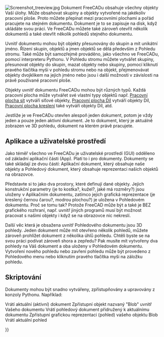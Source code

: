 <languages/>

{{Docnav
|[[Navigation_Cube|Navigation Cube]]
|[[Property_editor|Property editor]]
}}

{{TOCright}}

[[Image:Screenshot treeview.jpg|left]]
Dokument FreeCADu obsahuje všechny objekty Vaší úlohy. Může obsahovat skupiny a objekty vytvořené na jakékoliv pracovní ploše. Proto můžete přepínat mezi pracovními plochami a pořád pracujete na stejném dokumentu. Dokument je to se zapisuje na disk, když ukládáte svou práci. Ve FreeCADu můžete také zároveň otevřít několik dokumentů a také otevřít několik pohledů stejného dokumentu.

<div class="mw-translate-fuzzy">
Uvnitř dokumentu mohou být objekty přesunovány do skupin a mít unikátní jméno. Řízení skupin, objektů a jmen objektů se dělá především z Pohledu stromu. Také může být samozřejmě prováděno, jako všechno ve FreeCADu, pomocí interpreteru Pythonu. V Pohledu stromu můžete vytvářet skupiny, přesunovat objekty do skupin, mazat objekty nebo skupiny, pomocí kliknutí pravého tlačítka myši v pohledu stromu nebo na objekt, přejmenovávat objekty dvojklikem na jejich jméno nebo jsou i další možnosti v závislosti na právě používané pracovní ploše.
</div>

<div class="mw-translate-fuzzy">
Objekty uvnitř dokumentu FreeCADu mohou být různých typů. Každá pracovní plocha může vytvářet své vlastní typy objektů např.  [[Mesh Workbench/cs|Pracovní plocha sít]] vytváří síťové objekty, [[Part Workbench/cs|Pracovní plocha Díl]] vytváří objekty Díl, [[Draft Workbench/cs|Pracovní plocha kreslení]] také vytváří objekty Díl, atd.
</div>

Jestliže je ve FreeCADu otevřen alespoň jeden dokument, potom je vždy jeden a pouze jeden aktivní dokument. Je to dokument, který je aktuálně zobrazen ve 3D pohledu, dokument na kterém právě pracujete.

==Aplikace a uživatelské prostředí==

<div class="mw-translate-fuzzy">
Jako téměř všechno ve FreeCADu je uživatelské prostředí (GUI) odděleno od základní aplikační části (App). Platí to i pro dokumenty. Dokumenty se také skládají ze dvou částí: Aplikační dokument, který obsahuje naše objekty a Pohledový dokument, který obsahuje reprezentaci našich objektů na obrazovce.
</div> 

<div class="mw-translate-fuzzy">
Představte si to jako dva prostory, které definují dané objekty. Jejich konstrukční parametry (je to kostka?, kužel?, jaké má rozměry?) jsou uloženy v Aplikačním dokumentu, zatímco jejich grafická reprezentace (je kreslený černou čarou?, modrou plochou?) je uložena v Pohledovém dokumentu. Proč se tomu tak? Protože FreeCAD může být a také je BEZ grafického rozhraní, např. uvnitř jiných programů musí být možnost pracovat s našimi objekty i když se na obrazovce nic nekreslí.
</div>

Další věc která je obsažena uvnitř Pohledového dokumentu jsou 3D pohledy. Jeden dokument může mít otevřeno několik pohledů, můžete zároveň prohlížet dokument z několika úhlů pohledu. Chtěli byste se na svou práci podívat zároveň shora a zepředu? Pak musíte mít vytvořeny dva pohledy na Váš dokument a oba uloženy v Pohledovém dokumentu. Vytvoření nového pohledu nebo zavření pohledu může být provedeno z Pohledového menu nebo kliknutím pravého tlačítka myši na záložku pohledu.

==Skriptování==

<div class="mw-translate-fuzzy">
Dokumenty mohou být snadno vytvářeny, zpřístupňovány a upravovány z konzoly Pythonu. Například:
</div>
{{Code|code=
FreeCAD.ActiveDocument
}}
Vrátí aktuální (aktivní) dokument
{{Code|code=
FreeCAD.ActiveDocument.Blob
}}
Zpřístupní objekt nazvaný "Blob" uvnitř Vašeho dokumentu
{{Code|code=
FreeCADGui.ActiveDocument
}}
Vrátí pohledový dokument přidružený k aktuálnímu dokumentu
{{Code|code=
FreeCADGui.ActiveDocument.Blob
}}
Zpřístupní grafickou reprezentaci (pohled) vašeho objektu Blob
{{Code|code=
FreeCADGui.ActiveDocument.ActiveView
}}
Vrátí aktuální pohled


<div class="mw-translate-fuzzy">
{{docnav/cs|[[Mouse Model/cs|Model myši]]|[[Preferences Editor/cs|Setting user preferences]]}}
</div>

{{Userdocnavi{{#translation:}}}}
